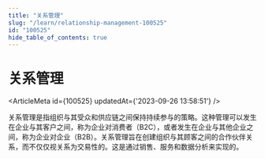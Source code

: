 ```yaml
---
title: "关系管理"
slug: "/learn/relationship-management-100525"
id: "100525"
hide_table_of_contents: true
---
```



# 关系管理

<ArticleMeta id={100525} updatedAt={'2023-09-26 13:58:51'} />
<div className='border-solid border-b border-t-0 my-4 border-[var(--ifm-color-gray-300)]' />

关系管理是指组织与其受众和供应链之间保持持续参与的策略。这种管理可以发生在企业与其客户之间，称为企业对消费者（B2C），或者发生在企业与其他企业之间，称为企业对企业（B2B）。关系管理旨在创建组织与其顾客之间的合作伙伴关系，而不仅仅视关系为交易性的。这是通过销售、服务和数据分析来实现的。
